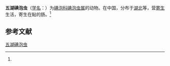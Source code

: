{{Speciesbox
| name = 五湖碘泡虫
| status = 
| status_system = 
| image = 
| genus = Myxobolus
| species = wuhuensis
| authority = (Wu et Chen, 1987)<ref name='id9591'>{{cite web| url =http://www.bioinfo.cn/db05/BjdwSpecies.php?action=view&id=9591| title =五湖碘泡虫| work =《中国动物物种编目数据库》| publisher =中国科学院微生物研究所| author =中国科学院动物研究所| accessdate =2009-04-16| deadurl =yes| archiveurl =https://web.archive.org/web/20160305034236/http://www.bioinfo.cn/db05/BjdwSpecies.php?action=view&id=9591| archivedate =2016-03-05}}</ref>
}}

'''五湖碘泡虫'''（[[学名|学名]]：{{lang|la|''Myxobolus wuhuensis''}}）为[[碘泡科|碘泡科]][[碘泡虫属|碘泡虫属]]的动物。在中国，分布于[[湖北|湖北]]等，营[[寄生|寄生]]生活，寄生在鲇的肠。<ref name='id9591'/>

== 参考文献 ==
{{reflist}}

{{Wikispecies|Myxobolus wuhuensis}}

[[Category:碘泡虫属|五湖碘泡虫]]


{{Cnidarian-stub}}